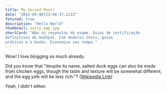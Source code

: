 ```yaml
---
title: My Second Post!
date: "2015-05-06T23:46:37.121Z"
fetured: true
description: "Hello World"
thumbnail: salty_egg.jpg
shortCard: "Não só respostas do exame. Guias de certificação 
definitivos do HubSpot. Com modelos úteis, guias
práticos e e-books. Economize seu tempo."
---
```


Wow! I love blogging so much already.

Did you know that "despite its name, salted duck eggs can also be made from
chicken eggs, though the taste and texture will be somewhat different, and the
egg yolk will be less rich."?
([Wikipedia Link](https://en.wikipedia.org/wiki/Salted_duck_egg))

Yeah, I didn't either.
